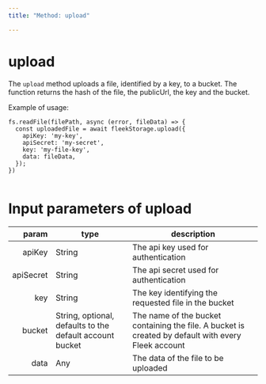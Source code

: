 ```yaml
---
title: "Method: upload"

---
```


# upload

The `upload` method uploads a file, identified by a key, to a bucket.
The function returns the hash of the file, the publicUrl, the key and the bucket.

Example of usage:

```
fs.readFile(filePath, async (error, fileData) => {
  const uploadedFile = await fleekStorage.upload({
    apiKey: 'my-key',
    apiSecret: 'my-secret',
    key: 'my-file-key',
    data: fileData,
  });
})


```

# Input parameters of upload

|param  	|type  	|description  	|
|-:	|-	|-	|
| apiKey 	| String 	|  The api key used for authentication	|
| apiSecret 	| String 	|  The api secret used for authentication	|
| key 	|  String	| The key identifying the requested file in the bucket  	|
| bucket 	| String, optional, defaults to the default account bucket 	|  The name of the bucket containing the file. A bucket is created by default with every Fleek account	|
| data 	| Any 	| The data of the file to be uploaded |